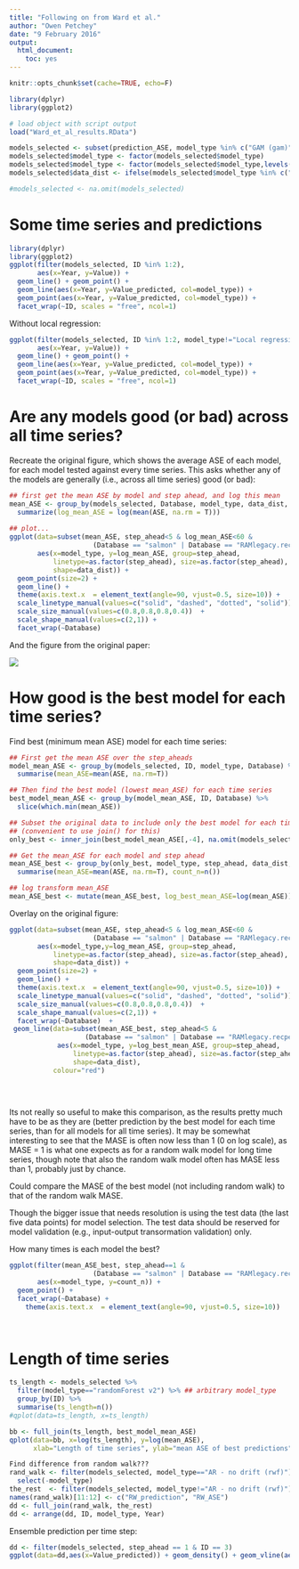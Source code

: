 ```yaml
---
title: "Following on from Ward et al."
author: "Owen Petchey"
date: "9 February 2016"
output: 
  html_document: 
    toc: yes
---
```


```r
knitr::opts_chunk$set(cache=TRUE, echo=F)
```

```r
library(dplyr)
library(ggplot2)
```

```r
# load object with script output
load("Ward_et_al_results.RData")

models_selected <- subset(prediction_ASE, model_type %in% c("GAM (gam)", "nnetTs.11 (nnetTs)", "AR - no drift (rwf)", "Local regression (locfit)", "ARIMA 1.0.1 (arima)","Exp smooth (freq=1) (ets)" , "ARIMA 0.0.1 (arima)", "ARIMA 1.1.0 (arima)", "MARSSdrift", "SMAP v2", "Simplex v2" , "randomForest v2", "simple regression"))
models_selected$model_type <- factor(models_selected$model_type)
models_selected$model_type <- factor(models_selected$model_type,levels(models_selected$model_type)[c(13,7,3,6,4,8,9,1,5,2,11,10,12)])
models_selected$data_dist <- ifelse(models_selected$model_type %in% c("GAM (gam)", "nnetTs.11 (nnetTs)", "AR - no drift (rwf)", "Local regression (locfit)", "ARIMA 1.0.1 (arima)","Exp smooth (freq=1) (ets)" , "ARIMA 0.0.1 (arima)", "ARIMA 1.1.0 (arima)", "MARSSdrift", "simple regression"), "parametric", "non-parametric")

#models_selected <- na.omit(models_selected)

```



# Some time series and predictions

```r
library(dplyr)
library(ggplot2)
ggplot(filter(models_selected, ID %in% 1:2),
       aes(x=Year, y=Value)) +
  geom_line() + geom_point() +
  geom_line(aes(x=Year, y=Value_predicted, col=model_type)) +
  geom_point(aes(x=Year, y=Value_predicted, col=model_type)) +
  facet_wrap(~ID, scales = "free", ncol=1)

```

Without local regression:

```r
ggplot(filter(models_selected, ID %in% 1:2, model_type!="Local regression (locfit)"),
       aes(x=Year, y=Value)) +
  geom_line() + geom_point() +
  geom_line(aes(x=Year, y=Value_predicted, col=model_type)) +
  geom_point(aes(x=Year, y=Value_predicted, col=model_type)) +
  facet_wrap(~ID, scales = "free", ncol=1)

```


# Are any models good (or bad) across all time series?

Recreate the original figure, which shows the average ASE of each model, for each model tested against every time series. This asks whether any of the models are generally (i.e., across all time series) good (or bad):

```r

## first get the mean ASE by model and step ahead, and log this mean
mean_ASE <- group_by(models_selected, Database, model_type, data_dist, step_ahead) %>%
  summarize(log_mean_ASE = log(mean(ASE, na.rm = T)))
       
## plot...
ggplot(data=subset(mean_ASE, step_ahead<5 & log_mean_ASE<60 &
                     (Database == "salmon" | Database == "RAMlegacy.recperssb")),
       aes(x=model_type, y=log_mean_ASE, group=step_ahead,
           linetype=as.factor(step_ahead), size=as.factor(step_ahead),
           shape=data_dist)) +
  geom_point(size=2) +
  geom_line() + 
  theme(axis.text.x  = element_text(angle=90, vjust=0.5, size=10)) +
  scale_linetype_manual(values=c("solid", "dashed", "dotted", "solid")) +
  scale_size_manual(values=c(0.8,0.8,0.8,0.4))  +
  scale_shape_manual(values=c(2,1)) +
  facet_wrap(~Database)
```

And the figure from the original paper:

<div style="width:500px; height=200px">
![](additional_files/images/original_fig.png)
</div>


# How good is the best model for each time series?

Find best (minimum mean ASE) model for each time series:

```r

## First get the mean ASE over the step_aheads
model_mean_ASE <- group_by(models_selected, ID, model_type, Database) %>%
  summarise(mean_ASE=mean(ASE, na.rm=T))

## Then find the best model (lowest mean_ASE) for each time series
best_model_mean_ASE <- group_by(model_mean_ASE, ID, Database) %>%
  slice(which.min(mean_ASE))

## Subset the original data to include only the best model for each time series
## (convenient to use join() for this)
only_best <- inner_join(best_model_mean_ASE[,-4], na.omit(models_selected))

## Get the mean_ASE for each model and step ahead
mean_ASE_best <- group_by(only_best, model_type, step_ahead, data_dist, Database) %>%
  summarise(mean_ASE=mean(ASE, na.rm=T), count_n=n())

## log transform mean_ASE
mean_ASE_best <- mutate(mean_ASE_best, log_best_mean_ASE=log(mean_ASE))

```


Overlay on the original figure:

```r

 
ggplot(data=subset(mean_ASE, step_ahead<5 & log_mean_ASE<60 &
                     (Database == "salmon" | Database == "RAMlegacy.recperssb")),
       aes(x=model_type,y=log_mean_ASE, group=step_ahead,
           linetype=as.factor(step_ahead), size=as.factor(step_ahead),
           shape=data_dist)) +
  geom_point(size=2) +
  geom_line() + 
  theme(axis.text.x  = element_text(angle=90, vjust=0.5, size=10)) +
  scale_linetype_manual(values=c("solid", "dashed", "dotted", "solid")) +
  scale_size_manual(values=c(0.8,0.8,0.8,0.4))  +
  scale_shape_manual(values=c(2,1)) +
  facet_wrap(~Database)  +
 geom_line(data=subset(mean_ASE_best, step_ahead<5 &
                   (Database == "salmon" | Database == "RAMlegacy.recperssb")),
            aes(x=model_type, y=log_best_mean_ASE, group=step_ahead,
                linetype=as.factor(step_ahead), size=as.factor(step_ahead),
                shape=data_dist),
           colour="red") 
  
 
 
```

Its not really so useful to make this comparison, as the results pretty much have to be as they are (better prediction by the best model for each time series, than for all models for all time series). It may be somewhat interesting to see that the MASE is often now less than 1 (0 on log scale), as MASE = 1 is what one expects as for a random walk model for long time series, though note that also the random walk model often has MASE less than 1, probably just by chance.

Could compare the MASE of the best model (not including random walk) to that of the random walk MASE.

Though the bigger issue that needs resolution is using the test data (the last five data points) for model selection. The test data should be reserved for model validation (e.g., input-output transormation validation) only. 


How many times is each model the best?

```r
ggplot(filter(mean_ASE_best, step_ahead==1 & 
                     (Database == "salmon" | Database == "RAMlegacy.recperssb")),
       aes(x=model_type, y=count_n)) +
  geom_point() +
  facet_wrap(~Database) +
    theme(axis.text.x  = element_text(angle=90, vjust=0.5, size=10)) 

  
```


# Length of time series

```r
ts_length <- models_selected %>% 
  filter(model_type=="randomForest v2") %>% ## arbitrary model_type
  group_by(ID) %>%
  summarise(ts_length=n())
#qplot(data=ts_length, x=ts_length)
```

```r
bb <- full_join(ts_length, best_model_mean_ASE)
qplot(data=bb, x=log(ts_length), y=log(mean_ASE),
      xlab="Length of time series", ylab="mean ASE of best predictions")
```




```r
Find difference from random walk???
rand_walk <- filter(models_selected, model_type=="AR - no drift (rwf)") %>%
  select(-model_type)
the_rest  <- filter(models_selected, model_type!="AR - no drift (rwf)")
names(rand_walk)[11:12] <- c("RW_prediction", "RW_ASE")
dd <- full_join(rand_walk, the_rest)
dd <- arrange(dd, ID, model_type, Year)

```


Ensemble prediction per time step:

```r
dd <- filter(models_selected, step_ahead == 1 & ID == 3) 
ggplot(data=dd,aes(x=Value_predicted)) + geom_density() + geom_vline(aes(xintercept=Value), colour="red")
```


